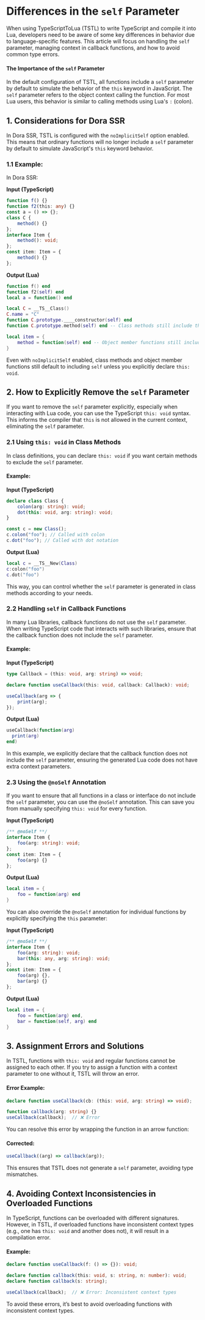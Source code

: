 
# Differences in the `self` Parameter

When using TypeScriptToLua (TSTL) to write TypeScript and compile it into Lua, developers need to be aware of some key differences in behavior due to language-specific features. This article will focus on handling the `self` parameter, managing context in callback functions, and how to avoid common type errors.

#### The Importance of the `self` Parameter

In the default configuration of TSTL, all functions include a `self` parameter by default to simulate the behavior of the `this` keyword in JavaScript. The `self` parameter refers to the object context calling the function. For most Lua users, this behavior is similar to calling methods using Lua's `:` (colon).

## 1. Considerations for Dora SSR

In Dora SSR, TSTL is configured with the `noImplicitSelf` option enabled. This means that ordinary functions will no longer include a `self` parameter by default to simulate JavaScript's `this` keyword behavior.

### 1.1 Example:

In Dora SSR:

**Input (TypeScript)**

```ts
function f() {}
function f2(this: any) {}
const a = () => {};
class C {
	method() {}
};
interface Item {
	method(): void;
};
const item: Item = {
	method() {}
};
```

**Output (Lua)**

```lua
function f() end
function f2(self) end
local a = function() end

local C = __TS__Class()
C.name = "C"
function C.prototype.____constructor(self) end
function C.prototype.method(self) end -- Class methods still include the self parameter

local item = {
	method = function(self) end -- Object member functions still include the self parameter
}
```

Even with `noImplicitSelf` enabled, class methods and object member functions still default to including `self` unless you explicitly declare `this: void`.

## 2. How to Explicitly Remove the `self` Parameter

If you want to remove the `self` parameter explicitly, especially when interacting with Lua code, you can use the TypeScript `this: void` syntax. This informs the compiler that `this` is not allowed in the current context, eliminating the `self` parameter.

### 2.1 Using `this: void` in Class Methods

In class definitions, you can declare `this: void` if you want certain methods to exclude the `self` parameter.

#### Example:

**Input (TypeScript)**

```ts
declare class Class {
	colon(arg: string): void;
	dot(this: void, arg: string): void;
}

const c = new Class();
c.colon("foo"); // Called with colon
c.dot("foo"); // Called with dot notation
```

**Output (Lua)**

```lua
local c = __TS__New(Class)
c:colon("foo")
c.dot("foo")
```

This way, you can control whether the `self` parameter is generated in class methods according to your needs.

### 2.2 Handling `self` in Callback Functions

In many Lua libraries, callback functions do not use the `self` parameter. When writing TypeScript code that interacts with such libraries, ensure that the callback function does not include the `self` parameter.

#### Example:

**Input (TypeScript)**

```ts
type Callback = (this: void, arg: string) => void;

declare function useCallback(this: void, callback: Callback): void;

useCallback(arg => {
	print(arg);
});
```

**Output (Lua)**

```lua
useCallback(function(arg)
  print(arg)
end)
```

In this example, we explicitly declare that the callback function does not include the `self` parameter, ensuring the generated Lua code does not have extra context parameters.

### 2.3 Using the `@noSelf` Annotation

If you want to ensure that all functions in a class or interface do not include the `self` parameter, you can use the `@noSelf` annotation. This can save you from manually specifying `this: void` for every function.

**Input (TypeScript)**

```ts
/** @noSelf **/
interface Item {
	foo(arg: string): void;
};
const item: Item = {
	foo(arg) {}
};
```

**Output (Lua)**

```lua
local item = {
	foo = function(arg) end
}
```

You can also override the `@noSelf` annotation for individual functions by explicitly specifying the `this` parameter:

**Input (TypeScript)**

```ts
/** @noSelf **/
interface Item {
	foo(arg: string): void;
	bar(this: any, arg: string): void;
};
const item: Item = {
	foo(arg) {},
	bar(arg) {}
};
```

**Output (Lua)**

```lua
local item = {
	foo = function(arg) end,
	bar = function(self, arg) end
}
```

## 3. Assignment Errors and Solutions

In TSTL, functions with `this: void` and regular functions cannot be assigned to each other. If you try to assign a function with a context parameter to one without it, TSTL will throw an error.

#### Error Example:

```typescript
declare function useCallback(cb: (this: void, arg: string) => void);

function callback(arg: string) {}
useCallback(callback);  // ❌ Error
```

You can resolve this error by wrapping the function in an arrow function:

#### Corrected:

```typescript
useCallback((arg) => callback(arg));
```

This ensures that TSTL does not generate a `self` parameter, avoiding type mismatches.

## 4. Avoiding Context Inconsistencies in Overloaded Functions

In TypeScript, functions can be overloaded with different signatures. However, in TSTL, if overloaded functions have inconsistent context types (e.g., one has `this: void` and another does not), it will result in a compilation error.

#### Example:

```ts
declare function useCallback(f: () => {}): void;

declare function callback(this: void, s: string, n: number): void;
declare function callback(s: string);

useCallback(callback);  // ❌ Error: Inconsistent context types
```

To avoid these errors, it’s best to avoid overloading functions with inconsistent context types.
